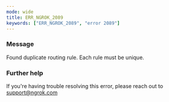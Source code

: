 ```yaml
---
mode: wide
title: ERR_NGROK_2089
keywords: ["ERR_NGROK_2089", "error 2089"]
---
```



### Message

Found duplicate routing rule. Each rule must be unique.

<ErrorDetails />

### Further help

If you're having trouble resolving this error, please reach out to [support@ngrok.com](mailto:support@ngrok.com?subject=Help%20with%20ERR_NGROK_2089)
